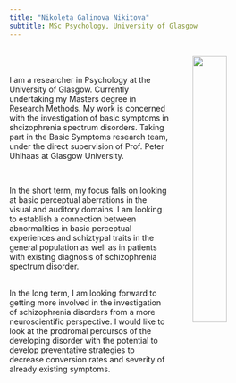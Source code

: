 ```yaml
---
title: "Nikoleta Galinova Nikitova"
subtitle: MSc Psychology, University of Glasgow
---
```

<br>
<img style="float: right;width: 35%;margin-left: 40px" src="images/me.jpg">
<br>
<br>
I am a researcher in Psychology at the University of Glasgow. Currently undertaking my Masters degree in Research Methods. My work is concerned with the investigation of basic symptoms in shcizophrenia spectrum disorders. Taking part in the Basic Symptoms research team, under the direct supervision of Prof. Peter Uhlhaas at Glasgow University.

<br>

In the short term, my focus falls on looking at basic perceptual aberrations in the visual and auditory domains. I am looking to establish a connection between abnormalities in basic perceptual experiences and schiztypal traits in the general population as well as in patients with existing diagnosis of schizophrenia spectrum disorder.

<br>
In the long term, I am looking forward to getting more involved in the investigation of schizophrenia disorders from a more neuroscientific perspective. I would like to look at the prodromal percursos of the developing disorder with the potential to  develop preventative strategies to decrease conversion rates and severity of already existing symptoms.
